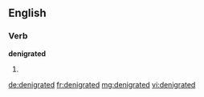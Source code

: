 ==English==

===Verb===
'''denigrated'''

# {{past of|[[denigrate]]}}

[[de:denigrated]]
[[fr:denigrated]]
[[mg:denigrated]]
[[vi:denigrated]]